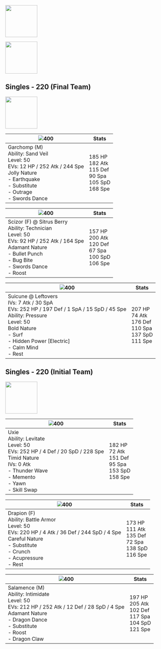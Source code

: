 

[<img src={YouTubeLogo} width="100" />](https://www.youtube.com/@magpielabs) 

[<img src={TwitchLogo} width="100" />](https://www.twitch.tv/magpielabs)

## Singles - 220 (Final Team)

[<img src={YouTubeLogo} width="100" />](https://www.youtube.com/watch?v=6K0quLvshg0&list=PL07Pg6iILwrLFTXOeyV-URDcSxKiluiZZ&index=8)

|![400](/img/sprites/445_m.png)| Stats | 
|---|---|
|Garchomp (M)<br />Ability: Sand Veil<br />Level: 50<br />EVs: 12 HP / 252 Atk / 244 Spe<br />Jolly Nature<br />- Earthquake<br />- Substitute<br />- Outrage<br />- Swords Dance  | 185 HP<br />182 Atk<br />115 Def<br />90 Spa<br />105 SpD<br />168 Spe|



|![400](/img/sprites/212_f.png)| Stats | 
|---|---|
|Scizor (F) @ Sitrus Berry  <br />Ability: Technician  <br />Level: 50  <br />EVs: 92 HP / 252 Atk / 164 Spe  <br />Adamant Nature  <br />- Bullet Punch  <br />- Bug Bite  <br />- Swords Dance<br />- Roost   | 157 HP<br />200 Atk<br />120 Def<br />67 Spa<br />100 SpD<br />106 Spe|



|![400](/img/sprites/245.png)| Stats | 
|---|---|
|Suicune @ Leftovers<br />IVs: 7 Atk / 30 SpA<br />EVs: 252 HP / 197 Def / 1 SpA / 15 SpD / 45 Spe<br />Ability: Pressure<br />Level: 50<br />Bold Nature<br />- Surf<br />- Hidden Power [Electric]<br />- Calm Mind<br />- Rest | 207 HP<br />74 Atk<br />176 Def<br />110 Spa<br />137 SpD<br />111 Spe|

## Singles - 220 (Initial Team)

[<img src={YouTubeLogo} width="100" />](https://www.youtube.com/watch?v=Z5IsswmjSpY&list=PL07Pg6iILwrLFTXOeyV-URDcSxKiluiZZ) 

|![400](/img/sprites/480.png)| Stats | 
|---|---|
|Uxie<br />Ability: Levitate<br />Level: 50<br />EVs: 252 HP / 4 Def / 20 SpD / 228 Spe<br />Timid Nature<br />IVs: 0 Atk<br />- Thunder Wave<br />- Memento<br />- Yawn<br />- Skill Swap | 182 HP<br />72 Atk<br />151 Def<br />95 Spa<br />153 SpD<br />158 Spe|



|![400](/img/sprites/452.png)| Stats | 
|---|---|
|Drapion (F)<br />Ability: Battle Armor<br />Level: 50<br />EVs: 220 HP / 4 Atk / 36 Def / 244 SpD / 4 Spe<br />Careful Nature<br />- Substitute<br />- Crunch<br />- Acupressure<br />- Rest | 173 HP<br />111 Atk<br />135 Def<br />72 Spa<br />138 SpD<br />116 Spe|



|![400](/img/sprites/373.png)| Stats | 
|---|---|
|Salamence (M)<br />Ability: Intimidate<br />Level: 50<br />EVs: 212 HP / 252 Atk / 12 Def / 28 SpD / 4 Spe<br />Adamant Nature<br />- Dragon Dance<br />- Substitute<br />- Roost<br />- Dragon Claw | 197 HP<br />205 Atk<br />102 Def<br />117 Spa<br />104 SpD<br />121 Spe|


